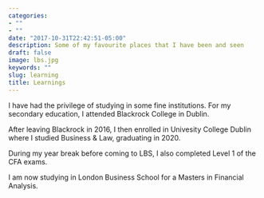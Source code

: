 ```yaml
---
categories:
- ""
- ""
date: "2017-10-31T22:42:51-05:00"
description: Some of my favourite places that I have been and seen
draft: false
image: lbs.jpg
keywords: ""
slug: learning
title: Learnings
---
```


I have had the privilege of studying in some fine institutions. For my secondary education, I attended Blackrock College in Dublin. 

After leaving Blackrock in 2016, I then enrolled in Univesity College Dublin where I studied Business & Law, graduating in 2020.

During my year break before coming to LBS, I also completed Level 1 of the CFA exams.

I am now studying in London Business School for a Masters in Financial Analysis. 


